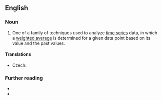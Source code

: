 ==English==
{{wikipedia}}

===Noun===
{{en-noun}}

# {{lb|en|statistics}} One of a family of techniques used to analyze [[time series]] data, in which a [[weighted average]] is determined for a given data point based on its value and the past values.
#: {{syn|en|rolling average}}

====Translations====
{{trans-top|statistical technique}}
* Czech: {{t|cs|klouzavý průměr|m}}
{{trans-mid}}
{{trans-bottom}}

===Further reading===
* {{R:OneLook}}
* {{R:GNV|moving average, rolling average}}